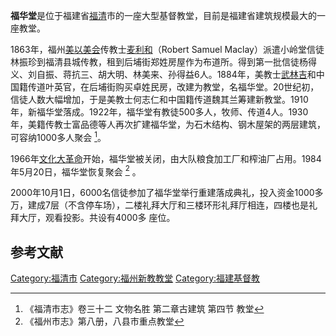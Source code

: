 '''福华堂'''是位于福建省[[福清|福清]]市的一座大型基督教堂，目前是福建省建筑规模最大的一座教堂。

1863年，福州[[美以美会|美以美会]]传教士[[麦利和|麦利和]]（Robert Samuel Maclay）派遣小岭堂信徒林振珍到福清县城传教，租到后埔街郑姓房屋作为布道所。得到第一批信徒杨得义、刘自振、蒋抗三、胡大明、林美来、孙得益6人。1884年，美教士[[武林吉|武林吉]]和中国籍传道叶英官，在后埔街购买卓姓民房，改建为教堂，名福华堂。20世纪初，信徒人数大幅增加，于是美教士何志仁和中国籍传道魏其兰筹建新教堂。1910年，新福华堂落成。1922年，福华堂有教徒500多人，牧师、传道4人。1930年，美籍传教士富品德等人再次扩建福华堂，为石木结构、钢木屋架的两层建筑，可容纳1000多人聚会 <ref>《福清市志》卷三十二 文物名胜 第二章古建筑 第四节 教堂</ref>。

1966年[[文化大革命|文化大革命]]开始，福华堂被关闭，由大队粮食加工厂和榨油厂占用。1984年5月20日，福华堂恢复聚会 <ref>《福州市志》第八册，八县市重点教堂</ref> 。

2000年10月1日，6000名信徒参加了福华堂举行重建落成典礼，投入资金1000多万，建成7层（不含停车场），二楼礼拜大厅和三楼环形礼拜厅相连，四楼也是礼拜大厅，观看投影。共设有4000多 座位。

==参考文献==
<div class="references-small">
<references />
</div>
[[Category:福清市|Category:福清市]]
[[Category:福州新教教堂|Category:福州新教教堂]]
[[Category:福建基督教|Category:福建基督教]]